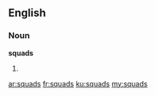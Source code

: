 ==English==

===Noun===
'''squads'''

# {{plural of|squad}}

[[ar:squads]]
[[fr:squads]]
[[ku:squads]]
[[my:squads]]
